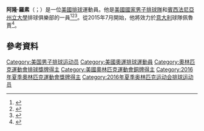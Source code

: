 '''阿隆·羅素'''（{{lang-en|Aaron Russell}}；{{bd|1993年|6月4日}}）是一位[[美國|美國]][[排球|排球]]運動員。他是[[美國國家男子排球隊|美國國家男子排球隊]]和[[賓西法尼亞州立大學|賓西法尼亞州立大學]]排球俱樂部的一員<ref>{{Cite web |url=http://www.teamusa.org/usa-volleyball/athletes/Aaron-Russell |title=Aaron Russell Biography in TeamUSA |access-date=2015-07-25 |archive-date=2021-02-28 |archive-url=https://web.archive.org/web/20210228101821/https://www.teamusa.org/usa-volleyball/athletes/Aaron-Russell |dead-url=no }}</ref><ref>{{Cite web |url=http://worldleague.2015.fivb.com/en/intercontinental-group1/competition/teams/usa-usa/players/aaron-russell?id=43500 |title=FIVB - World League pro |access-date=2015-07-25 |archive-date=2015-09-21 |archive-url=https://web.archive.org/web/20150921191400/http://worldleague.2015.fivb.com/en/intercontinental-group1/competition/teams/usa-usa/players/aaron-russell?id=43500 |dead-url=no }}</ref><ref>{{Cite web |url=http://www.gopsusports.com/sports/m-volley/mtt/aaron_russell_784983.html |title=About and Career - Penn State Official Athletic Site |access-date=2015-07-25 |archive-url=https://web.archive.org/web/20150629101613/http://www.gopsusports.com/sports/m-volley/mtt/aaron_russell_784983.html |archive-date=2015-06-29 |dead-url=yes }}</ref>。從2015年7月開始，他將效力於[[意大利|意大利]]球隊佩魯賈<ref>{{Cite web |url=http://www.legavolley.it/NewsLeggi.asp?id=55113 |title=存档副本 |access-date=2015-07-25 |archive-url=https://web.archive.org/web/20150701185426/http://www.legavolley.it/NewsLeggi.asp?id=55113# |archive-date=2015-07-01 |dead-url=yes }}</ref>。
==參考資料== 
{{Reflist}}

{{DEFAULTSORT: Russell, Aaron}}
[[Category:美国男子排球运动员|Category:美国男子排球运动员]]
[[Category:美國奧運排球運動員|Category:美國奧運排球運動員]]
[[Category:奧林匹克運動會排球獎牌得主|Category:奧林匹克運動會排球獎牌得主]]
[[Category:美國奧林匹克運動會銅牌得主|Category:美國奧林匹克運動會銅牌得主]]
[[Category:2016年夏季奧林匹克運動會獎牌得主|Category:2016年夏季奧林匹克運動會獎牌得主]]
[[Category:2016年夏季奥林匹克运动会排球运动员|Category:2016年夏季奥林匹克运动会排球运动员]]